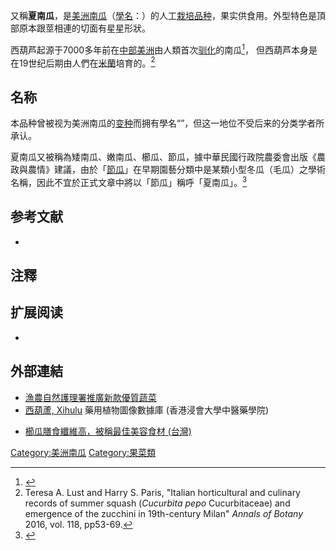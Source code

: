 {{noteTA
|G1 = Food
}}
{{Infobox cultivar
| name = 櫛瓜
| image = [[File:CSA-Striped-Zucchini.jpg|250px]]<br />[[File:Zucchini-Whole.jpg|250px]]
| image_caption = 有栉与无栉的翠玉瓜
| genus =[[南瓜属|南瓜属]] ''Cucurbita''
| species =[[美洲南瓜|美洲南瓜]] ''C. pepo''
| origin = 19世纪[[意大利|意大利]]北部
| cultivar ='''西葫芦 ''C. pepo'' 'Zucchini''''
}}
{{地區用詞|cn=西葫芦|tw=櫛瓜|hk=翠玉瓜|start=[[學名|學名]]：{{lang|la|''Cucurbita pepo'' 'Zucchini'}}|as=稱為}}又稱'''夏南瓜'''，是[[美洲南瓜|美洲南瓜]]（[[學名|學名]]：{{lang|la|''Cucurbita pepo''}}）的人工[[栽培品种|栽培品种]]，果实供食用。外型特色是頂部原本跟莖相連的切面有星星形狀。

西葫芦起源于7000多年前在[[中部美洲|中部美洲]]由人類首次[[驯化|驯化]]的南瓜<ref>{{Cite web|title=Cucurbits|url=https://www.hort.purdue.edu/newcrop/1492/cucurbits.html|access-date=3 January 2021|website=www.hort.purdue.edu}}</ref>， 但西葫芦本身是在19世纪后期由人們在[[米蘭|米蘭]]培育的。<ref name=":0">Teresa A. Lust and Harry S. Paris, "Italian horticultural and culinary records of summer squash (''Cucurbita pepo'' Cucurbitaceae) and emergence of the zucchini in 19th-century Milan" ''Annals of Botany'' 2016, vol. 118, pp53-69.</ref>
== 名称 ==
本品种曾被视为美洲南瓜的[[变种|变种]]而拥有學名“{{lang|la|''Cucurbita pepo'' var. ''cylindrica''}}”，但这一地位不受后来的分类学者所承认。

夏南瓜又被稱為矮南瓜、嫩南瓜、櫛瓜、節瓜，據中華民國行政院農委會出版《農政與農情》建議，由於「[[節瓜|節瓜]]」在早期園藝分類中是某類小型冬瓜（毛瓜）之學術名稱，因此不宜於正式文章中將以「節瓜」稱呼「夏南瓜」。<ref>{{Cite web |url=https://www.coa.gov.tw/ws.php?id=2502582 |title= 農政與農情104年2月(第272期) |access-date=2019-01-29 |archive-date=2019-08-18 |archive-url=https://web.archive.org/web/20190818085709/https://www.coa.gov.tw/ws.php?id=2502582 |dead-url=no }}</ref>

== 参考文献 ==
* {{TaiBNET| zh=美國南瓜 | id=417903 | binomial=Cucurbita pepo | authority=L. | var= | accessdate=2013-01-24}}

==注釋==
{{reflist}}

== 扩展阅读 ==
* {{wikispecies-inline|Cucurbita pepo|美國南瓜}}

==外部連結==
{{commons|Cucurbita pepo}}
{{wikispecies|Cucurbita pepo}}

*[http://www.afcd.gov.hk/tc_chi/publications/publications_press/pr93.html 漁農自然護理署推廣新款優質蔬菜] {{Wayback|url=http://www.afcd.gov.hk/tc_chi/publications/publications_press/pr93.html |date=20191031060145 }}
*[http://libproject.hkbu.edu.hk/was40/detail?lang=ch&channelid=1288&searchword=herb_id=D00585 西葫蘆, Xihulu] {{Wayback|url=http://libproject.hkbu.edu.hk/was40/detail?lang=ch&channelid=1288&searchword=herb_id=D00585 |date=20161118061529 }} 藥用植物圖像數據庫 (香港浸會大學中醫藥學院) 
{{zh-hant}}{{en}}
*[http://www.fooding.com.tw/article-content.php?aid=101637 櫛瓜膳食纖維高，被稱最佳美容食材 (台灣)] {{Wayback|url=http://www.fooding.com.tw/article-content.php?aid=101637 |date=20200113061929 }} 
{{Authority control}}


[[Category:美洲南瓜|Category:美洲南瓜]]
[[Category:果菜類|Category:果菜類]]